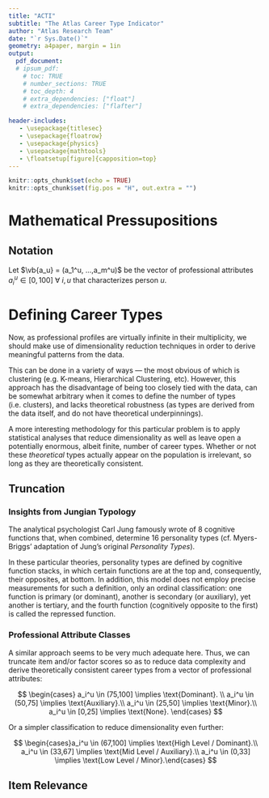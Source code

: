 ```yaml
---
title: "ACTI"
subtitle: "The Atlas Career Type Indicator" 
author: "Atlas Research Team"
date: "`r Sys.Date()`"
geometry: a4paper, margin = 1in
output:
  pdf_document:
  # ipsum_pdf:
    # toc: TRUE
    # number_sections: TRUE
    # toc_depth: 4
    # extra_dependencies: ["float"]
    # extra_dependencies: ["flafter"]

header-includes:
   - \usepackage{titlesec}
   - \usepackage{floatrow}
   - \usepackage{physics}
   - \usepackage{mathtools}
   - \floatsetup[figure]{capposition=top}
---
```


```r
knitr::opts_chunk$set(echo = TRUE)
knitr::opts_chunk$set(fig.pos = "H", out.extra = "")
```

\newpage

\titleformat{\paragraph}{\normalfont\normalsize\bfseries}{\theparagraph}{1em}{}

\titlespacing{\paragraph}{0pt}{3.25ex plus 1ex minus .2ex}{1.5ex plus .2ex}

\setcounter{secnumdepth}{5}

\setcounter{tocdepth}{5}

\tableofcontents

\newpage

# Mathematical Pressupositions

## Notation

Let $\vb{a_u} = (a_1^u, ...,a_m^u)$ be the vector of professional attributes $a_i^u \in [0,100] \ \forall \ i, u$ that characterizes person $u$.

# Defining Career Types

Now, as professional profiles are virtually infinite in their multiplicity, we should make use of dimensionality reduction techniques in order to derive meaningful patterns from the data.

This can be done in a variety of ways --- the most obvious of which is clustering (e.g. K-means, Hierarchical Clustering, etc). However, this approach has the disadvantage of being too closely tied with the data, can be somewhat arbitrary when it comes to define the number of types (i.e. clusters), and lacks theoretical robustness (as types are derived from the data itself, and do not have theoretical underpinnings).

A more interesting methodology for this particular problem is to apply statistical analyses that reduce dimensionality as well as leave open a potentially enormous, albeit finite, number of career types. Whether or not these *theoretical* types actually appear on the population is irrelevant, so long as they are theoretically consistent.

## Truncation

### Insights from Jungian Typology

The analytical psychologist Carl Jung famously wrote of 8 cognitive functions that, when combined, determine 16 personality types (cf. Myers-Briggs' adaptation of Jung's original *Personality Types*).

In these particular theories, personality types are defined by cognitive function stacks, in which certain functions are at the top and, consequently, their opposites, at bottom. In addition, this model does not employ precise measurements for such a definition, only an ordinal classification: one function is primary (or dominant), another is secondary (or auxiliary), yet another is tertiary, and the fourth function (cognitively opposite to the first) is called the repressed function.

### Professional Attribute Classes

A similar approach seems to be very much adequate here. Thus, we can truncate item and/or factor scores so as to reduce data complexity and derive theoretically consistent career types from a vector of professional attributes:

$$
\begin{cases}
a_i^u \in (75,100] \implies \text{Dominant}.
\\ a_i^u \in (50,75] \implies \text{Auxiliary}.\\ a_i^u \in (25,50] \implies \text{Minor}.\\ a_i^u \in [0,25] \implies \text{None}.
\end{cases}
$$

Or a simpler classification to reduce dimensionality even further:

$$
\begin{cases}a_i^u \in (67,100] \implies \text{High Level / Dominant}.\\ a_i^u \in (33,67] \implies \text{Mid Level / Auxiliary}.\\ a_i^u \in (0,33] \implies \text{Low Level / Minor}.\end{cases}
$$

## Item Relevance
